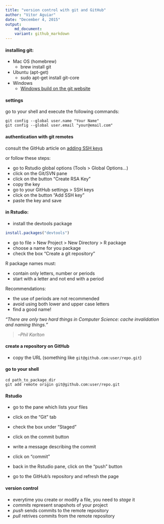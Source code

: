 ```yaml
---
title: "version control with git and GitHub"
author: "Vitor Aguiar"
date: "December 4, 2015"
output: 
    md_document:
    variant: github_markdown
---
```


#### installing git:

- Mac OS (homebrew)
    - brew install git
    
- Ubuntu (apt-get)
    - sudo apt-get install git-core
    
- Windows
    - [Windows build on the git website](https://git-scm.com)
    
#### settings

go to your shell and execute the following commands:

```
git config --global user.name "Your Name"
git config --global user.email "your@email.com"    
```

#### authentication with git remotes

consult the GitHub article on [adding SSH keys](https://help.github.com/articles/generating-ssh-keys/#platform-all) 

or follow these steps:

- go to Rstudio global options (Tools > Global Options...)
- click on the Git/SVN pane
- click on the button "Create RSA Key"
- copy the key
- go to your GitHub settings > SSH keys
- click on the button "Add SSH key"
- paste the key and save

#### in Rstudio:

- install the devtools package

```r
install.packages("devtools")
```

- go to file > New Project > New Directory > R package
- choose a name for you package
- check the box "Create a git repository"

R package names must:

- contain only letters, number or periods
- start with a letter and not end with a period

Recommendations:

- the use of periods are not recommended
- avoid using both lower and upper case letters
- find a good name!

*"There are only two hard things in Computer Science: cache invalidation and naming things."*

> --<cite>Phil Karlton</cite>

#### create a repository on GitHub

- copy the URL (something like `git@github.com:user/repo.git`)

#### go to your shell

```
cd path_to_package_dir
git add remote origin git@github.com:user/repo.git
```

#### Rstudio

- go to the pane which lists your files
- click on the "Git" tab
- check the box under "Staged"
- click on the commit button
- write a message describing the commit
- click on "commit"
- back in the Rstudio pane, click on the "push" button

- go to the GitHub's repository and refresh the page

#### version control

- everytime you create or modify a file, you need to *stage* it
- *commits* represent snapshots of your project
- *push* sends commits to the remote repository
- *pull* retrives commits from the remote repository
